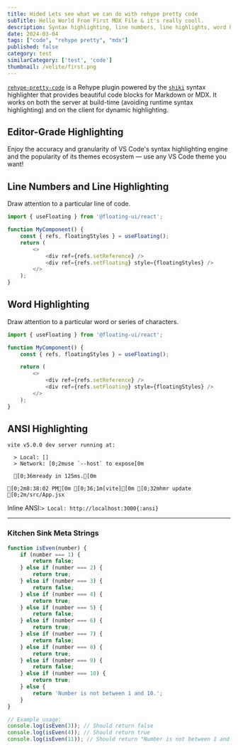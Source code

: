 ```yaml
---
title: Hided Lets see what we can do with rehype pretty code
subTitle: Hello World From First MDX File & it's really cooll.
description: Syntax highlighting, line numbers, line highlights, word highlights
date: 2024-03-04
tags: ["code", "rehype pretty", "mdx"]
published: false
category: test
similarCategory: ['test', 'code']
thumbnail: /velite/first.png
---
```


[`rehype-pretty-code`](https://github.com/atomiks/rehype-pretty-code) is a Rehype plugin powered by the
[`shiki`](https://github.com/shikijs/shiki) syntax highlighter that provides beautiful code blocks for Markdown or MDX. It works on both the server at build-time (avoiding runtime syntax highlighting) and on the client for dynamic highlighting.

## Editor-Grade Highlighting

<span className="mix-blend-plus-lighter text-zinc-400/80">
    Enjoy the accuracy and granularity of VS Code's syntax highlighting engine
    and the popularity of its themes ecosystem — use any VS Code theme you want!
</span>

## Line Numbers and Line Highlighting

Draw attention to a particular line of code.

```js {4} showLineNumbers
import { useFloating } from '@floating-ui/react';

function MyComponent() {
    const { refs, floatingStyles } = useFloating();
    return (
        <>
            <div ref={refs.setReference} />
            <div ref={refs.setFloating} style={floatingStyles} />
        </>
    );
}
```

## Word Highlighting

Draw attention to a particular word or series of characters.

```js /floatingStyles/
import { useFloating } from '@floating-ui/react';

function MyComponent() {
    const { refs, floatingStyles } = useFloating();

    return (
        <>
            <div ref={refs.setReference} />
            <div ref={refs.setFloating} style={floatingStyles} />
        </>
    );
}
```

## ANSI Highlighting

```ansi
vite v5.0.0 dev server running at:

  > Local: []
  > Network: [0;2muse `--host` to expose[0m

  [0;36mready in 125ms.[0m

[0;2m8:38:02 PM[0m [0;36;1m[vite][0m [0;32mhmr update [0;2m/src/App.jsx
```

Inline ANSI:`> Local: http://localhost:3000{:ansi}`

---

### Kitchen Sink Meta Strings

```js showLineNumbers {2-4} title="isEven.js" /console/ caption="Im a caption"
function isEven(number) {
    if (number === 1) {
        return false;
    } else if (number === 2) {
        return true;
    } else if (number === 3) {
        return false;
    } else if (number === 4) {
        return true;
    } else if (number === 5) {
        return false;
    } else if (number === 6) {
        return true;
    } else if (number === 7) {
        return false;
    } else if (number === 8) {
        return true;
    } else if (number === 9) {
        return false;
    } else if (number === 10) {
        return true;
    } else {
        return 'Number is not between 1 and 10.';
    }
}

// Example usage:
console.log(isEven(3)); // Should return false
console.log(isEven(4)); // Should return true
console.log(isEven(11)); // Should return "Number is not between 1 and 10."
```
